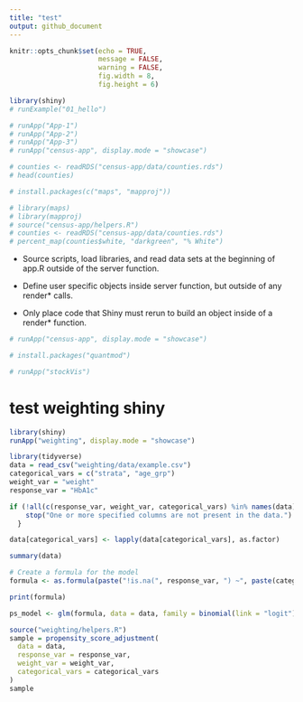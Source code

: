 ```yaml
---
title: "test"
output: github_document
---
```


```r
knitr::opts_chunk$set(echo = TRUE,
                      message = FALSE,
                      warning = FALSE,
                      fig.width = 8,
                      fig.height = 6)
```

```r
library(shiny)
# runExample("01_hello")
```

```r
# runApp("App-1")
# runApp("App-2")
# runApp("App-3")
# runApp("census-app", display.mode = "showcase")
```

```r
# counties <- readRDS("census-app/data/counties.rds")
# head(counties)
```

```r
# install.packages(c("maps", "mapproj"))
```

```r
# library(maps)
# library(mapproj)
# source("census-app/helpers.R")
# counties <- readRDS("census-app/data/counties.rds")
# percent_map(counties$white, "darkgreen", "% White")
```

- Source scripts, load libraries, and read data sets at the beginning of app.R outside of the server function.

- Define user specific objects inside server function, but outside of any render* calls. 

- Only place code that Shiny must rerun to build an object inside of a render* function.

```r
# runApp("census-app", display.mode = "showcase")
```

```r
# install.packages("quantmod")
```

```r
# runApp("stockVis")
```

# test weighting shiny

```r
library(shiny)
runApp("weighting", display.mode = "showcase")
```

```r
library(tidyverse)
data = read_csv("weighting/data/example.csv")
categorical_vars = c("strata", "age_grp")
weight_var = "weight"
response_var = "HbA1c"
```

```r
if (!all(c(response_var, weight_var, categorical_vars) %in% names(data))) {
    stop("One or more specified columns are not present in the data.")
  }

data[categorical_vars] <- lapply(data[categorical_vars], as.factor)

summary(data)

# Create a formula for the model
formula <- as.formula(paste("!is.na(", response_var, ") ~", paste(categorical_vars, collapse = " + ")))

print(formula)

ps_model <- glm(formula, data = data, family = binomial(link = "logit"))
```

```r
source("weighting/helpers.R")
sample = propensity_score_adjustment(
  data = data,
  response_var = response_var,
  weight_var = weight_var,
  categorical_vars = categorical_vars
)
sample
```